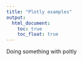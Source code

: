 ```yaml
---
title: "Plotly examples"
output: 
  html_document:
    toc: true
    toc_float: true
---
```


Doing something with poltly
